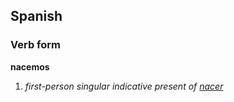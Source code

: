 ==Spanish==
===Verb form===
'''nacemos'''

# ''first-person singular indicative present of [[nacer]]''